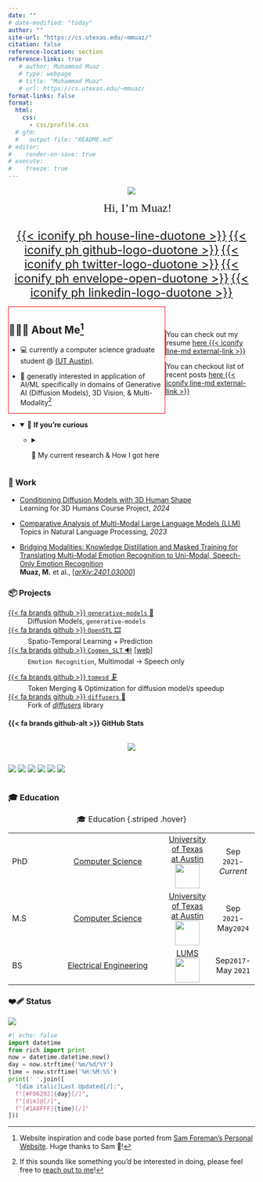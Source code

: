 ```yaml
---
date: ""
# date-modified: "today"
author: ""
site-url: "https://cs.utexas.edu/~mmuaz/"
citation: false
reference-location: section
reference-links: true
   # author: Muhammad Muaz
   # type: webpage
   # title: "Muhammad Muaz"
   # url: https://cs.utexas.edu/~mmuaz/
format-links: false
format:
  html:
    css:
      - css/profile.css
  # gfm:
  #   output-file: "README.md"
# editor:
#    render-on-save: true
# execute:
#    freeze: true
---
```


<!-- ## Muhammad Muaz -->

::: {style="font-size:1.0em; text-align: center;"}

[![](./assets/Muaz_Picture.jpg)]{.profile-avatar style="width: 100%; border: 0px solid var(--bg-border)!important;"}

[[👋 Hi, I'm Muaz!]{.dim-text style="font-family:var(--font-family-headings);"} ]{style="font-size: 1.5rem; color: var(--dim-text)!important; padding-bottom: 0pt; font-family: 'IBM Plex Sans Condensed'; font-weight: 500;"}

::: {style="display: flex; flex-direction: row; align-items: center; text-align: center!important; justify-content: center; background-color: var(--link-bg-color);"}

[[[{{< iconify ph house-line-duotone >}}]{.icon style="background-color:rgba(0,0,0,0.0);!important"}](https://cs.utexas.edu/~mmuaz)]{.icon style="font-size:1.5rem; padding-right: 0pt;"}
[[{{< iconify ph github-logo-duotone >}}](https://github.com/m-muaz)]{.icon style="font-size:1.5rem; padding-left: 0pt; padding-right: 0pt"}
[[{{< iconify ph twitter-logo-duotone >}}](https://x.com/its_muazizzm)]{.icon style="font-size:1.5rem; padding-left: 0pt; padding-right: 0pt"}
[[{{< iconify ph envelope-open-duotone >}}](mailto:///m.muaz@utexas.edu)]{.icon style="font-size:1.5rem; padding-left: 0pt; padding-right: 0pt"}
<!-- [[{{< iconify ph graduation-cap-duotone >}}](https://scholar.google.com/citations?user=vV_1zDwAAAAJ&hl=en)]{.icon style="font-size:1.5rem; padding-left: 0pt; padding-right: 0pt"} -->
<!-- [[{{< iconify ph spotify-logo-duotone >}}](https://open.spotify.com/user/saforem2)]{.icon style="font-size:1.5rem; padding-left: 0pt; padding-right: 0pt"} -->
<!-- [[{{< iconify ph lastfm-logo-duotone >}}](https://www.last.fm/user/saforem2)]{.icon style="font-size:1.5rem; padding-left: 0pt; padding-right: 0pt"} -->
[[{{< iconify ph linkedin-logo-duotone >}}](https://www.linkedin.com/in/muhammadmuaz/)]{.icon style="font-size:1.5rem; padding-left: 0pt; padding-right: 0pt"}

:::

:::

::: {layout="[ [60,-5,30] ]" layout-valign="center" style="display: flex; flex-direction: row; align-items: center; text-wrap: wrap"}

::: {style="border: 1px solid red;"}

## 🧑🏻‍💻 About Me[^inspiration]

- 💻 currently a computer science graduate student @
  [(UT Austin)](https://www.cs.utexas.edu/).

<!-- - 🧪 generally interested in the application of AI / ML + HPC to computational
problems in science[^disciplines] -->

- 🚀 generatly interested in application of AI/ML specifically in domains of Generative AI (Diffusion Models), 3D Vision, & Multi-Modality[^contribution]

[^contribution]: If this sounds like something you'd be interested in doing, please
  feel free to [reach out to me](mailto:m.muaz@utexas.edu)!
[^inspiration]: Website inspiration and code base ported from [Sam Foreman's Personal Website](https://github.com/saforem2/personal_site). Huge thanks to Sam 🐐!

<!-- [^disciplines]: So far, for: \{Lattice QCD, Quantum Mechanics, Biology (Protein
  Generation, Drug Discovery), and Climate Modeling / Weather Forecasting\} -->

:::

::: {style="margin-top:0.6rem;"}

::: {.callout-tip icon=false aria-title="Resume" title='📝 [Resume]{.dim-text}' collapse="false" style="text-align: left!important; width:100%; background:var(--code-bg)!important; border: none!important; border-left: 2px solid #E03C2B !important; border-radius: 0pt!important; opacity:100%;"}
You can check out my resume [[here {{< iconify line-md external-link >}}](assets/resume.pdf)]{.bright-text}
:::

::: {.callout-tip icon=false aria-title="Recent Posts" title='📒 [Recent Posts]{.dim-text}' collapse="true" style="text-align: left!important; width:100%; background:var(--code-bg)!important; border: none!important; border-left: 2px solid #838383!important; border-radius: 0pt!important; opacity:100%;"}
You can checkout list of recent posts [[here {{< iconify line-md external-link >}}](index.qmd)]{.bright-text}
:::

<!-- ::: {.callout-tip icon=false aria-title="Now Playing" title='[![](https://api.iconify.design/logos:spotify-icon.svg?color=%23888888) Now Playing:]{style="color:#1ED760;"}' collapse="true" style='width:100%; border: none!important; border-left: 2px solid #1ED760!important; border-radius: 0pt!important; opacity: 100%;'}
[![](https://spotify-github-profile.vercel.app/api/view?uid=saforem2&cover_image=true&theme=novatorem&bar_color=53b14f&bar_color_cover=true)](https://spotify-github-profile.vercel.app/api/view?uid=saforem2&redirect=true)
::: -->
:::
:::

- <details open><summary>👀 <strong>If you're curious</strong></summary>

  - <details closed><summary>📍 My current research \& How I got here</summary>

      [NOTE: Update the **NEW** text below !!]: #

      My Ph.D. is currently focused on techniques to optimize the inference complexity of deep generative models such as [SVD](https://huggingface.co/stabilityai/stable-video-diffusion-img2vid-xt-1-1), [Latte](https://github.com/Vchitect/Latte). In 🧍terms, _I try to make these models run faster_.

      Recently in May 2024, I also completed my Masters 🎓 in Computer Science from [(UT Austin)](https://www.cs.utexas.edu/). 🎉🎉


      Prior to this, I completed bachelors degree (Electrical Engineering, 2021) at the Lahore University of Management Sciences [LUMS](https://sbasse.lums.edu.pk/department-of-electrical-engineering). My undegraduate dissertation was titled [Vibration Estimation and Object Localization using RFID Technology in Challenging Environments](https://drive.google.com/file/d/1FQbaxQjkI3L19TNtLYqVuayAJEQYwo8a/view?usp=sharing).
      !!

    </details>

  <!-- - <details closed><summary>🤔 What I work on</summary>

    As a member of the [AI / ML Group](https://www.alcf.anl.gov/about/people/group/506) at
    [ALCF](https://alcf.anl.gov), I work on:

    ::: {.flex-container}

    ::: {.flex-container}
    - [AI + Science](https://github.com/saforem2/)

      - [Building better sampling methods for Lattice QCD](https://github.com/saforem2/l2hmc-qcd)

      - [GenSLM: Genome-Scale Language Models](https://www.biorxiv.org/content/10.1101/2022.10.10.511571v2)

      - [Foundation models for long term climate forecasting](https://saforem2.github.io/climate-analysis)
    :::

    ::: {.flex-container}
    - [Scaling Large Language Models](https://github.com/saforem2/Megatron-DS-Benchmarking)

    - [Optimizing distributed training across thousands of GPUs](https://github.com/argonne-lcf/mlprof)

    - Building new parallelism techniques for efficient scaling

    - Generative modeling (esp. for physical systems)
    :::

    :::

    </details> -->

</details>

::: {.panel-tabset}

### 📝 Work

- [Conditioning Diffusion Models with 3D Human Shape](https://drive.google.com/file/d/1TTZSs92oO6KJD_tEJTvlWkUM3vnozNhF/view?usp=sharing)\
    [Learning for 3D Humans Course Project, _2024_]{.dim-text}

- [Comparative Analysis of Multi-Modal Large Language Models (LLM)](https://atosystem.github.io/VisualTextPioneer/blog/2022/visual-text-poineer) \
    [Topics in Natural Language Processing, _2023_]{.dim-text}

- [Bridging Modalities: Knowledge Distillation and Masked Training for Translating Multi-Modal Emotion Recognition to Uni-Modal, Speech-Only Emotion Recognition](https://arxiv.org/abs/2401.03000)\
    [**Muaz, M.** et al., \[[_arXiv:2401.03000_](https://arxiv.org/abs/2401.03000)\]]{.dim-text}


<!-- **NOTE**: [You can find a full list of my publications on my [Google Scholar](https://scholar.google.com/citations?user=vV_1zDwAAAAJ&hl=en)]{.dim-text}

- [Intro to HPC Bootcamp: Engaging New Communities Through Energy Justice Projects](https://jocse.org/downloads/jocse-15-1-10.pdf)  
    [Journal of Computational Science, _2024_]{.dim-text}

- [Thorough Characterization and Analysis of Large Transformer Model Training At-Scale](https://doi.org/10.1145/3639034)  
    [Proc. ACM Meas. Anal. Comput. Syst. _03/2024_]{.dim-text}

- [MLMC: Machine Learning Monte Carlo for Lattice Gauge Theory](https://arxiv.org/abs/2312.08936)  
    [**S. Foreman** et al. [Lattice, 2023 (Proceedings)](https://indico.fnal.gov/event/57249/), _12/2023_]{.dim-text}

- [Protein Generation via Genome-scale Language Models with Bio-physical Scoring ](https://dl.acm.org/doi/abs/10.1145/3624062.3626087)  
    [@ SC'23, _11/2023_]{.dim-text}

- {{< iconify logos microsoft-icon >}} [DeepSpeed4Science Initiative: Enabling Large-Scale Scientific Discovery \[...\]](https://arxiv.org/abs/2310.04610)  
    [@ [NeurIPS 2023 AI For Science Workshop](https://ai4sciencecommunity.github.io/neurips23.html), _10/2023_]{.dim-text}

  - [{{< iconify fluent-emoji-flat test-tube >}} DeepSpeed4Science.ai Blog Post](https://deepspeed4science.ai/2023/09/18/model-showcase-genslms/)

  - [{{< iconify fluent-emoji-flat newspaper >}} Loooooooong Sequence Lengths](/qmd/dsblog.qmd)

- [Comprehensive Performance Study of LLMs on Novel AI Accelerators](https://arxiv.org/abs/2310.04607)  
    [M. Emani, **S. Foreman**, et al., [IPDPS 2024](https://www.ipdps.org/), _10/2023_]{.dim-text}

- [Exploratory Analysis of Climate Data with `ClimRR`](https://saforem2.github.io/climate-analysis)  
    [**S. Foreman**, [Intro to HPC Bootcamp @ NERSC](https://github.com/NERSC/intro-HPC-bootcamp-2023), _08/2023_]{.dim-text}

<!-- SARS-CoV-2 evolutionary dynamics -->

<!-- - 🏆 [**GenSLMs: Genome-scale language models reveal** \[...\]](https://www.biorxiv.org/content/10.1101/2022.10.10.511571v1.abstract)  
    [@ SC'22 _10/2022_]{.dim-text}

  - 🥇 [ACM Gordon Bell Special Prize](https://www.acm.org/media-center/2022/november/gordon-bell-special-prize-covid-research-2022)

- [Lattice QCD and Particle Physics](https://arxiv.org/abs/2207.07641)  
    [A.S. Kronfeld et al., _07/2022_]{.dim-text}

- [Applications of ML to Lattice QFT](https://arxiv.org/abs/2202.05838)  
    [D. Boyda, S. Calí, **S. Foreman**, et al., \[[_arXiv:2202.05838_](https://arxiv.org/abs/2202.05838)\], _02/2022_]{.dim-text}

- [LeapFrogLayers: Trainable Framework for Effective Sampling](https://arxiv.org/abs/2112.01582)  
    [**S. Foreman**, X.Y. Jin, J.C. Osborn, [Lattice, _2021_](https://indico.cern.ch/event/1006302)]{.dim-text}

- [HMC with Normalizing Flows](https://arxiv.org/abs/2112.01586) \[[slides](https://indico.cern.ch/event/1006302/contributions/4380743/)\]  
    [**S. Foreman** et al., [Lattice, _2021_](https://indico.cern.ch/event/1006302/)]{.dim-text}

- [Deep Learning Hamiltonian Monte Carlo](https://arxiv.org/abs/2105.03418)  \[[+ poster](https://simdl.github.io/posters/57-supp_DLHMC_Foreman_SimDL-ICLR2021_poster1.pdf)\]  
    [**S. Foreman**, X.Y. Jin, & J.C. Osborn, @ [SimDL Workshop @ ICLR](https://simdl.github.io/), _2021_]{.dim-text}

- [Machine Learning and Neural Networks for Field Theory](https://bit.ly/snowmass_ml2020)  
    [**S. Foreman**, X.Y. Jin, & J.C. Osborn, [SnowMass](https://snowmass21.org/), _2020_]{.dim-text}

- [Examples of renormalization group transformations for image sets](https://journals.aps.org/pre/abstract/10.1103/PhysRevE.98.052129)  
    [**S. Foreman** et al., Physical Review E., _2018_]{.dim-text}

- [RG inspired Machine Learning for lattice field theory](https://arxiv.org/abs/1710.02079)  
    [**S. Foreman** et al., [_arXiv:1710.02079_](https://www.arxiv.or/abs/1710.02079), _2017_]{.dim-text}

- [Large Energy Density in Three-Plate Nanocapacitors due to Coulomb Blockade](https://doi.org/10.1063/1.5009698)  
    [**S. Foreman** et al., _J. Appl. Phys_, _2018_]{.dim-text} --> 

<!-- ### 🦜 Talks

::: {style="font-size:0.8em;"}

- <details closed>
  <summary>
    <a
      href="https://saforem2.github.io/parallel-training-slides">🪧 <strong>Parallel
        Training Techniques</strong></a> @ <a
      href="https://github.com/argonne-lcf/ai-science-training-series/tree/main/06_parallel_training"><i>AI-4-Science
        Training Series</i></a> (<code>03/2024</code>)
  </summary>
  <iframe loading="lazy" allow="picture-in-picture"
    src="https://saforem2.github.io/parallel-training-slides" title="🪧 Parallel
    Training Techniques" width="100%" align="center" height="500"
    frameborder="0" webkitallowfullscreen mozallowfullscreen allowfullscreen
    style="border-radius:0.25rem;border:none;align:center;">
    <p>Your browser does not support iframes.</p>
  </iframe>
  </details>
- <details closed>
  <summary>
    <a href="https://saforem2.github.io/llm-workshop-talk">🪧 <strong>LLMs from
      Scratch</strong></a> @ <a
      href="https://github.com/argonne-lcf/llm-workshop"><i>LLM Tutorial
        Workshop</i></a>
  </summary>
  <iframe loading="lazy" allow="picture-in-picture"
    src="https://saforem2.github.io/llm-workshop-talk" title="🪧 LLMs from
    Scratch" width="100%" align="center" height="500" frameborder="0"
    webkitallowfullscreen mozallowfullscreen allowfullscreen
    style="border-radius:0.25rem;border:none;align:center;">
    <p>Your browser does not support iframes.</p>
  </iframe>
  </details> -->

<!-- - <details closed> -->
<!--   <summary> -->
<!--     <a href="https://saforem2.github.io/llm-workshop-talk">🪧 <strong>LLMs from Scratch</strong></a> @ <a href="https://github.com/argonne-lcf/llm-workshop" target="_blank" rel="noopener noreferrer"><i>LLM Tutorial Workshop</i></a> (<code>02/2024</code>) -->
<!--   </summary> -->
<!--   <iframe loading="lazy" allow="picture-in-picture" src="https://saforem2.github.io/llm-workshop-talk" title="🪧 LLMs from Scratch" width="100%" align="center" height="500" frameborder="0" webkitallowfullscreen mozallowfullscreen allowfullscreen style="border-radius:0.25rem;border:none;align:center;"> -->
<!--     <p>Your browser does not support iframes.</p> -->
<!--   </iframe> -->
<!--   </details> -->
<!-- - <details closed>
  <summary>
    <a href="https://github.com/saforem2/LLM-tutorial">🪧 <strong>Creating Small(-ish) LLMs</strong></a> @ <a href="https://github.com/brettin/llm_tutorial"><em>LLM Tutorial Workshop (1)</em></a>, (<code>11/2023</code>)
  </summary>
  <iframe loading="lazy" allow="picture-in-picture" src="https://saforem2.github.io/LLM-tutorial" title="🪧 Creating Small(-ish) LLMs" width="100%" align="center" height="500" frameborder="0" webkitallowfullscreen mozallowfullscreen allowfullscreen style="border-radius:0.25rem;border:none;align:center;">
    <p>Your browser does not support iframes.</p>
  </iframe>
  </details>

- <details closed>
  <summary>
    <a href="https://saforem2.github.io/oneapi-talk"> 🪧 <strong>Exascale Science on Aurora</strong></a> @ <a href="https://www.alcf.anl.gov/events/alcf-hands-hpc-workshop"><em>Intel oneAPI Workshop @ UIC</em></a>, (<code>10/2023</code>)
  </summary>
  <iframe loading="lazy" allow="picture-in-picture" src="https://saforem2.github.io/oneapi-talk" title="🪧 Exascale Science on Aurora" width="100%" align="center" height="500" frameborder="0" style="border-radius:0.25rem;border:none;align:center;">
    <p>Your browser does not support iframes.</p>
  </iframe>
  </details>

- <details closed>
  <summary>
    <a href="https://saforem2.github.io/llm-lunch-talk">🪧 <strong>LLM Lunch Talk</strong></a> @ <a href="https://www.alcf.anl.gov/events/alcf-hands-hpc-workshop"><em>ALCF Hands On HPC Workshop</em></a>, (<code>10/2023</code>)
  </summary>
  <iframe loading="lazy" allow="picture-in-picture" src="https://saforem2.github.io/llm-lunch-talk/#/section" title="🪧 LLMs on Polaris" width="100%" align="center" height="500" frameborder="0" webkitallowfullscreen mozallowfullscreen allowfullscreen style="border-radius:0.25rem;border:none;align:center;">
    <p>Your browser does not support iframes.</p>
  </iframe>
  </details>

- <details closed>
  <summary>
    <a href="https://saforem2.github.io/scaling4science">🪧 <strong>Scaling LLMs 4 Science</strong></a> @ <a href="https://events.cels.anl.gov/event/426/overview"><em>Data-Intensive Computing + AI/ML at Scale</em></a>, (<code>08/2023</code>)
  </summary>
  <iframe loading="lazy" allow="picture-in-picture" src="https://saforem2.github.io/scaling4science/#/section" title="🪧 Scaling LLMs for Science and Ongoing Collaborations" width="100%" align="center" height="500" frameborder="0" webkitallowfullscreen mozallowfullscreen allowfullscreen style="border-radius:0.25rem;border:none;align:center;">
    <p>Your browser does not support iframes.</p>
  </iframe>
  </details>

- <details closed>
  <summary>
    <a href="https://saforem2.github.io/lattice23">🪧 <strong>MLMC: Machine Learning Monte Carlo for LGT</strong></a>, @ <a href="https://mlmc2022.github.io/">Lattice 2023</a>, (<code>07/2023</code>)
  </summary>
  <iframe loading="lazy" allow="picture-in-picture" src="https://saforem2.github.io/lattice23/#/title-slide" title="🪧 MLMC: Machine Learning Monte Carlo" width="100%" align="center" height="500" frameborder="0" webkitallowfullscreen mozallowfullscreen allowfullscreen style="border-radius:0.25rem;border:none;align:center;">
    <p>Your browser does not support iframes.</p>
  </iframe>
  </details>

- <details closed>
  <summary>
    <a href="https://saforem2.github.io/lqcd-pasc23/">🪧 <strong>Generative Modeling and Efficient Sampling</strong></a>, @ <a href="https://pasc23.pasc-conference.org/">PASC23</a>, (<code>07/2023</code>)
  </summary>
  <iframe loading="lazy" allow="picture-in-picture" src="https://saforem2.github.io/lqcd-pasc23/" title="🪧 Generative Modeling and Efficient Sampling" width="100%" align="center" height="500" frameborder="0" webkitallowfullscreen mozallowfullscreen allowfullscreen style="border-radius:0.25rem;border:none;align:center;">
    <p>Your browser does not support iframes.</p>
  </iframe>
  </details>

- <details closed>
  <summary>
    <a href="https://saforem2.github.io/deep-fridays">🪧 <strong>Efficient Sampling for LGT</strong></a>, @ <a href="https://www.cs.unibo.it/~asperti/deep_fridays.html">Deep Fridays @ U. Bologna</a>, (<code>04/2023</code>)
  </summary>
  <iframe loading="lazy" allow="picture-in-picture" src="https://saforem2.github.io/deep-fridays/" title="🪧 Efficient Sampling for Lattice Gauge Theory" width="100%" align="center" height="500" frameborder="0" webkitallowfullscreen mozallowfullscreen allowfullscreen style="border-radius:0.25rem;border:none;align:center;">
    <p>Your browser does not support iframes.</p>
  </iframe>
  </details>

- <details closed>
  <summary>
    <a href="https://saforem2.github.io/ai4sci-large-scale-training">🪧 <strong>Large Scale Training</strong></a>, @ <a href="https://github.com/argonne-lcf/ai-science-training-series">AI-4-Science on Supercomputers</a>, (<code>02/2023</code>)
  </summary>
  <iframe loading="lazy" allow="picture-in-picture" src="https://saforem2.github.io/ai4sci-large-scale-training/#" title="🪧 Large Scale Training" width="100%" align="center" height="500" frameborder="0" webkitallowfullscreen mozallowfullscreen allowfullscreen style="border-radius:0.25rem;border:none;align:center;">
    <p>Your browser does not support iframes.</p>
  </iframe>
  </details>

- <details closed>
  <summary>
    <a href="https://saforem2.github.io/hparam-management-sdl2022">🪧 <strong>Hyperparameter Management</strong></a>, @ <a href="https://www.alcf.anl.gov/events/2022-alcf-simulation-data-and-learning-workshop">2022 ALCF SDL Workshop</a>, (<code>10/2022</code>)
  </summary>
  <iframe loading="lazy" allow="picture-in-picture" src="https://saforem2.github.io/hparam-management-sdl2022" title="🪧 Hyperparameter Management" width="100%" align="center" height="500" frameborder="0" webkitallowfullscreen mozallowfullscreen allowfullscreen style="border-radius:0.25rem;border:none;align:center;">
    <p>Your browser does not support iframes.</p>
  </iframe>
  </details>

- <details closed>
  <summary>
    <a href="https://saforem2.github.io/ATPESC-StatisticalLearning">🪧 <strong>Statistical Learning</strong></a>, @ <a href="https://extremecomputingtraining.anl.gov/">ATPESC 2022</a>, (<code>08/2022</code>) <a href="https://github.com/argonne-lcf/ATPESC_MachineLearning/blob/master/00_statisticalLearning/src/atpesc/notebooks/statistical_learning.ipynb">📕 accompanying notebook</a>
  </summary>
  <iframe loading="lazy" allow="picture-in-picture" src="https://saforem2.github.io/ATPESC-StatisticalLearning/#/" title="🪧 Statistical Learning" width="100%" align="center" height="500" frameborder="0" webkitallowfullscreen mozallowfullscreen allowfullscreen style="border-radius:0.25rem;border:none;align:center;">
    <p>Your browser does not support iframes.</p>
  </iframe>
  </details>

- <details closed>
  <summary>
    <a href="https://saforem2.github.io/anl-job-talk/">🪧 <strong>Scientific Data Science: An Emerging Symbiosis</strong></a> @ ANL, (<code>05/2022</code>)
  </summary>
  <iframe loading="lazy" allow="picture-in-picture" src="https://saforem2.github.io/anl-job-talk" title="🪧 Scientific Data Science" width="100%" align="center" height="500" frameborder="0" webkitallowfullscreen mozallowfullscreen allowfullscreen style="border-radius:0.25rem;border:none;align:center;">
    <p>Your browser does not support iframes.</p>
  </iframe>
  </details>

- <details closed>
  <summary>
    <a href="https://saforem2.github.io/physicsSeminar">🪧 <strong>Machine Learning in HEP</strong></a>, @ UNC Greensboro, (<code>03/2022</code>)
  </summary>
  <iframe loading="lazy" allow="picture-in-picture" src="https://saforem2.github.io/physicsSeminar" title="🪧 Machine Learning in HEP" width="100%" align="center" height="300" frameborder="0" webkitallowfullscreen mozallowfullscreen allowfullscreen style="border:none;border-radius:0.25rem;">
    <p>Your browser does not support iframes.</p>
  </iframe>
  </details>

- <details closed>
  <summary>
    <a href="https://saforem2.github.io/l2hmc-dwq25/">🪧 <strong>Accelerated Sampling Methods for LGT</strong></a> @ <a href="https://indico.bnl.gov/event/13576/"><em>"DWQ@25 \[BNL\]"</em></a>, (<code>12/2021</code>)
  </summary>
  <iframe loading="lazy" allow="picture-in-picture" src="https://saforem2.github.io/l2hmc-dwq25/" title="🪧 Accelerated Sampling Methods for Lattice Gauge Theory" width="100%" align="center" height="500" frameborder="0" webkitallowfullscreen mozallowfullscreen allowfullscreen style="border-radius:0.25rem;border:none;align:center;">
    <p>Your browser does not support iframes.</p>
  </iframe>
  </details>

- <details closed>
  <summary>
    <a href="https://saforem2.github.io/l2hmc_talk_ect2021/">🪧 <strong>Training Topological Samplers</strong></a> @ <a href="https://indico.ectstar.eu/event/77/contributions/2349/"><em>ML4HEP</em></a> @ ECT* Trento, (<code>09/2021</code>)
  </summary>
  <iframe loading="lazy" allow="picture-in-picture" src="https://saforem2.github.io/l2hmc_talk_ect2021" title="🪧 Training Topological Samplers for Lattice Gauge Theory" width="100%" align="center" height="500" frameborder="0" webkitallowfullscreen mozallowfullscreen allowfullscreen style="border-radius:0.25rem;border:none;align:center;">
    <p>Your browser does not support iframes.</p>
  </iframe>
  </details>

- <details closed>
  <summary>
    <a href="https://github.com/saforem2/l2hmc-qcd">🪧 <strong>l2hmc-qcd</strong></a> @ <em>MIT Lattice Group Seminar</em>, (<code>2021</code>)
  </summary>
  </details>

- <details closed>
  <summary>
    <a href="https://bit.ly/mainz21">🪧 <strong>Deep Learning HMC</strong></a> @ <a href="https://bit.ly/mainz21_overview"><em>ML Techniques in LQCD</em></a>, (<code>2021</code>)
  </summary>
  <iframe loading="lazy" allow="picture-in-picture" src="https://bit.ly/mainz21" title="🪧 Deep Learning HMC for Improved Gauge Generation" width="100%" align="center" height="500" frameborder="0" webkitallowfullscreen mozallowfullscreen allowfullscreen style="border-radius:0.25rem;border:none;align:center;">
    <p>Your browser does not support iframes.</p>
  </iframe>
  </details>

- <details closed>
  <summary>
  <a href="https://slides.com/samforeman/l2hmc-qcd-93bc0c">🪧 <strong>Machine Learning for Lattice QCD</strong></a> @ University of Iowa, (<code>2020</code>)
  </summary>
  </details>

- <details closed>
  <summary>
    <a href="https://bit.ly/latt2018">🪧 <strong>Machine learning analysis of the Ising model transition</strong></a> @ <a href="https://indico.fnal.gov/event/15949/overview"><em>Lattice, 2018</em></a></p>
  </summary>
  <iframe loading="lazy" allow="picture-in-picture" src="https://slides.com/samforeman/l2hmc-qcd-93bc0c" title="🪧 Machine Learning for Lattice QCD" width="100%" align="center" height="500" frameborder="0" webkitallowfullscreen mozallowfullscreen allowfullscreen style="border-radius:0.25rem;border:none;align:center;">
    <p>Your browser does not support iframes.</p>
  </iframe>
  </details>

- **Machine Learning Analysis of Ising Worms** @ _Brookhaven National Laboratory_, (`2017`)

::: -->

### 📦 Projects

::: {.flex-container style="margin-top: 1em;"}
::: {.flex-container}
[{{< fa brands github >}} `generative-models` 🤖](https://github.com/m-muaz/generative-models)
: Diffusion Models, `generative-models`



[{{< fa brands github >}} `OpenSTL` 🎞️](https://github.com/m-muaz/OpenSTL) 
: Spatio-Temporal Learning + Prediction


[{{< fa brands github >}} `Cogmen_SLT` 🔊](https://github.com/m-muaz/Cogmen_SLT) \[[web](https://arxiv.org/abs/2401.03000)\]
: `Emotion Recognition`, Multimodal -> Speech only

:::

::: {.flex-container}
[{{< fa brands github >}} `tomesd` 🗜️](https://github.com/m-muaz/tomesd)
: Token Merging & Optimization for diffusion model/s speedup


[{{< fa brands github >}} `diffusers` 🧨 ](https://github.com/m-muaz/diffusers)
: Fork of _[diffusers](https://github.com/huggingface/diffusers)_ library


:::
:::

[^ezpz]: ⚡ powered by [`ezpz`](https://github.com/saforem2/ezpz) 🍋

[^opinionated]: Forked from {{< iconify icon-park fork >}} ~~[{{< fa brands github >}} `saforem2/opinionated`](https://github.com/saforem2/opinonated)~~



#### [{{< fa brands github-alt >}}]{.yellow-text} GitHub Stats


::: {.callout-tip icon="false" collapse="false" style='width:100%; background-color: rgba(28, 28, 28, 0.0)!important; border-color: var(--bg-border)!important;' title='[{{< fa brands github >}}]{.yellow-text} [GitHub Stats]{.dim-text} [([`m-muaz`](https://github.com/m-muaz)):]{.dim-text}'}


:::: {.columns style="display: flex; flex-direction: row; align-items: center; text-align:left;"}

::: {.column style="text-align: center;"}

[![](https://github-readme-stats.vercel.app/api?username=m-muaz&hide=prs&theme=transparent&text_color=838383&hide_border=true&rank_icon=github)](https://github.com/m-muaz)

:::

<!-- ::: {.column style="text-align:left;"}


[![](https://github-readme-stats.vercel.app/api/wakatime?username=m-muaz&hide_border=true&layout=compact&theme=transparent&text_color=838383)](https://github.com/m-muaz/)

::: -->

::::

::: {.img-container style="text-align:center; display: flex; margin-left: auto; margin-right: auto;"}

[![](https://github-readme-stats.vercel.app/api/pin/?username=m-muaz&repo=generative-models&theme=transparent&show_icons=true&show_owner=true&include_all_commits=true&hide_border=true&text_color=838383&title_color=838383)](https://github.com/m-muaz/generative-models)
[![](https://github-readme-stats.vercel.app/api/pin/?username=m-muaz&repo=Cogmen_SLT&theme=transparent&show_icons=true&include_all_commits=true&hide_border=true&icon_color=838383&title_color=838383)](https://github.com/m-muaz/Cogmen_SLT)
[![](https://github-readme-stats.vercel.app/api/pin/?username=m-muaz&repo=sd-scripts&theme=transparent&show_icons=true&include_all_commits=true&hide_border=true&text_color=838383&title_color=838383)](https://github.com/m-muaz/sd-scripts)
[![](https://github-readme-stats.vercel.app/api/pin/?username=m-muaz&repo=OpenSTL&theme=transparent&show_icons=true&include_all_commits=true&hide_border=true&text_color=838383&title_color=838383)](https://github.com/m-muaz/OpenSTL)
[![](https://github-readme-stats.vercel.app/api/pin/?username=m-muaz&repo=diffusers&theme=transparent&show_icons=true&include_all_commits=true&hide_border=true&text_color=838383&title_color=838383)](https://github.com/m-muaz/diffusers)
[![](https://github-readme-stats.vercel.app/api/pin/?username=m-muaz&repo=nvim-config&theme=transparent&show_icons=true&include_all_commits=true&hide_border=true&text_color=838383&title_color=838383)](https://github.com/m-muaz/nvim-config)
<!-- [![](https://github-readme-stats.vercel.app/api/pin/?username=nftqcd&repo=fthmc&theme=transparent&show_icons=true&include_all_commits=true&hide_border=true&text_color=838383&title_color=838383)](https://github.com/nftqcd/fthmc)
[![](https://github-readme-stats.vercel.app/api/pin/?username=argonne-lcf&repo=CompPerfWorkshop&theme=transparent&show_icons=true&include_all_commits=true&hide_border=true&text_color=838383)](https://github.com/argonne-lcf/CompPerfWorkshop)
[![](https://github-readme-stats.vercel.app/api/pin/?username=argonne-lcf&repo=ai-science-training-series&theme=transparent&show_icons=true&include_all_commits=true&hide_border=true&text_color=838383&title_color=838383)](https://github.com/argonne-lcf/ai-science-training-series) -->
<!-- [![](https://github-readme-stats.vercel.app/api/pin/?username=argonne-lcf&repo=mlprof&theme=transparent&show_icons=true&include_all_commits=true&hide_border=true&text_color=838383&title_color=838383)](https://github.com/argonne-lcf/mlprof)
[![](https://github-readme-stats.vercel.app/api/pin/?username=argonne-lcf&repo=user-guides&theme=transparent&show_icons=true&include_all_commits=true&hide_border=true&text_color=838383&title_color=838383)](https://github.com/argonne-lcf/user-guides) -->


<!-- [![github](https://github-readme-stats.vercel.app/api/pin/?username=saforem2&repo=l2hmc-qcd&theme=transparent&include_all_commits=true&hide_border=true&icon_color=#00CCFF&title_color=#00CCFF&bg_color=#1c1c1c)](https://github.com/saforem2/l2hmc-qcd) -->
<!-- <a href="https://github.com/saforem2/lattice23"><img src="https://github-readme-stats.vercel.app/api/pin/?username=saforem2&repo=lattice23&theme=transparent&show_icons=true&include_all_commits=true&hide_border=true&icon_color=#00CCFF&title_color=#00CCFF&bg_color=#1c1c1c" /></a> -->
<!-- <a href="https://github.com/nftqcd/fthmc"><img src="https://github-readme-stats.vercel.app/api/pin/?username=nftqcd&repo=fthmc&theme=transparent&show_icons=true&include_all_commits=true&hide_border=true&icon_color=#00CCFF&title_color=#00CCFF&bg_color=#1c1c1c" /></a> -->
<!-- <a href="https://github.com/saforem2/climate-analysis"><img src="https://github-readme-stats.vercel.app/api/pin/?username=saforem2&repo=climate-analysis&theme=transparent&show_icons=true&include_all_commits=true&hide_border=true&icon_color=#00CCFF&title_color=#00CCFF&bg_color=#1c1c1c" /></a> -->
<!-- <a href="https://github.com/argonne-lcf/ai-science-training-series"><img src="https://github-readme-stats.vercel.app/api/pin/?username=argonne-lcf&repo=ai-science-training-series&theme=transparent&show_icons=true&include_all_commits=true&hide_border=true&icon_color=#00CCFF&title_color=#00CCFF&bg_color=#1c1c1c" /></a> -->
<!-- <a href="https://github.com/argonne-lcf/mlprof"><img src="https://github-readme-stats.vercel.app/api/pin/?username=argonne-lcf&repo=mlprof&theme=transparent&show_icons=true&include_all_commits=true&hide_border=true&icon_color=#00CCFF&title_color=#00CCFF&bg_color=#1c1c1c" /></a> -->
<!-- <a href="https://github.com/argonne-lcf/user-guides"><img src="https://github-readme-stats.vercel.app/api/pin/?username=argonne-lcf&repo=user-guides&theme=transparent&show_icons=true&include_all_commits=true&hide_border=true&icon_color=#00CCFF&title_color=#00CCFF&bg_color=#1c1c1c" /></a> -->
<!-- <a href="https://github.com/saforem2/personal_site"><img src="https://github-readme-stats.vercel.app/api/pin/?username=saforem2&repo=personal_site&theme=transparent&show_icons=true&include_all_commits=true&hide_border=true&icon_color=#00CCFF&title_color=#00CCFF&bg_color=#1c1c1c" /></a> -->

:::



<!-- ::: {.callout-tip icon="false" collapse="false" style="width:100%; background-color: rgba(28, 28, 28, 0.0); border-color: var(--bg-border)!important;" title="[`l2hmc-qcd`](https://saforem2.github.io/l2hmc-qcd)"}

::: {style="text-align:center;"}

[![](https://raw.githubusercontent.com/saforem2/l2hmc-qcd/main/assets/logo-small.svg)](https://saforem2.github.io/l2hmc-qcd)  
[{{< fa brands github >}} GitHub repo](https://github.com/saforem2/l2hmc-qcd) -->

<!-- <a href="https://github.com/saforem2/l2hmc-qcd"><img src="https://github-readme-stats.vercel.app/api/pin/?username=saforem2&repo=l2hmc-qcd&theme=transparent&include_all_commits=true&hide_border=true&icon_color=#00CCFF&title_color=#00CCFF&bg_color=#1c1c1c" /></a> -->
<!-- ![l2hmc-qcd](https://github.com/saforem2/saforem2/blob/main/assets/l2hmc-qcd-small.svg) -->

<!-- <a href="https://hits.seeyoufarm.com"><img alt="hits" src="https://hits.seeyoufarm.com/api/count/incr/badge.svg?url=https%3A%2F%2Fgithub.com%2Fsaforem2%2Fl2hmc-qcd&count_bg=%2300CCFF&title_bg=%23555555&icon=&icon_color=%23111111&title=👋&edge_flat=false"></a>    
<a href="https://github.com/saforem2/l2hmc-qcd/"><img alt="l2hmc-qcd" src="https://img.shields.io/badge/-l2hmc--qcd-252525?style=flat&logo=github&labelColor=gray"></a> <a href="https://www.codefactor.io/repository/github/saforem2/l2hmc-qcd"><img alt="codefactor" src="https://www.codefactor.io/repository/github/saforem2/l2hmc-qcd/badge"></a>
<br>
<a href="https://arxiv.org/abs/2112.01582"><img alt="arxiv" src="https://img.shields.io/badge/arXiv-2112.01582-B31B1B.svg"></a> <a href="https://arxiv.org/abs/2105.03418"><img alt="arxiv" src="https://img.shields.io/badge/arXiv-2105.03418-B31B1B.svg"></a> 
<br>
<a href="https://hydra.cc"><img alt="hydra" src="https://img.shields.io/badge/Config-Hydra-89b8cd"></a> <a href="https://pytorch.org/get-started/locally/"><img alt="pyTorch" src="https://img.shields.io/badge/PyTorch-ee4c2c?logo=pytorch&logoColor=white"></a> <a href="https://www.tensorflow.org"><img alt="tensorflow" src="https://img.shields.io/badge/TensorFlow-%23FF6F00.svg?&logo=TensorFlow&logoColor=white"></a> 
<br>
[<img src="https://raw.githubusercontent.com/wandb/assets/main/wandb-github-badge-28.svg" alt="Weights & Biases monitoring" height=20>](https://wandb.ai/l2hmc-qcd/l2hmc-qcd)

:::

::: -->

:::

<!-- ### 🎪 Events

- Organizer for:

  - [SC24 Workshop: High Performance Python for Science at Scale (HPPSS)](https://hppss.github.io/SC24/), November 2024

  - [SC23 Workshop: High Performance Python for Science at Scale (HPPSS)](https://hppss.github.io/SC23/), November 2023

  - [Machine Learning and Quantum Computing for Earth Sciences](https://17.usnccm.org/702) at 17th U. S. National Congress on Computational Mechanics, July 2023 -->

<!-- ### 🪖 Experience

::: {#tbl-experience}
|                                                                                    |                              |      |      |     |
|:---------------------------------------------------------------------------------- |:----------------------------:|:----:|:----:|:---:|
| [Assistant Computational Scientist](https://alcf.anl.gov/about/people/sam-foreman) | [ALCF](https://alcf.anl.gov) | 2022 |  --  |     |
| Postdoc                                                                            |             ALCF             | 2019 | 2022 |     | 
| Graduate Researcher                                                                |  [ANL](https://anl.gov)  | 2018 | 2019 |     |

: 📟 Experience {.striped .hover}
::: -->

### 🎓 Education

::: {#tbl-education}

|                                       |                                                                                              |                                    |      |
|:------------------------------------- |:--------------------------------------------------------------------------------------------:|:----------------------------------:|:----:|
| PhD |                  [Computer Science](https://www.cs.utexas.edu/graduate-program/phd-program)                   |                [University of Texas at Austin](https://www.utexas.edu/) ![](/assets/hookem.jpeg){style='width:50px;'}  | Sep <code>2021</code>-_Current_ |
| M.S                                  |  [Computer Science](https://www.cs.utexas.edu/graduate-program)  |      [University of Texas at Austin](https://www.utexas.edu/) ![](/assets/hookem.jpeg){style='width:50px;'} | Sep <code>2021</code>-May<code>2024</code> |
| BS                                  |                       [Electrical Engineering](https://sbasse.lums.edu.pk/department-of-electrical-engineering)                                     |                        [LUMS](https://lums.edu.pk/) ![](/assets/lums-logo.png){style='width:50px;'}      | Sep<code>2017</code>-May <code>2021</code> |

: 🎓 Education {.striped .hover}

:::

### ❤️‍🩹 Status


![](https://hits.seeyoufarm.com/api/count/incr/badge.svg?url=https%3A%2F%2Fwww.cs.utexas.edu%2F%7Emmuaz%2F&count_bg=%23D71818&title_bg=%23555555&icon=&icon_color=%23E7E7E7&title=hits&edge_flat=false)
<!-- <a href="https://hits.seeyoufarm.com"><img align="center" src="https://hits.seeyoufarm.com/api/count/incr/badge.svg?url=https%3A%2F%2Fsamforeman.me&count_bg=%2300CCFF&title_bg=%23303030&icon=&icon_color=%23E7E7E7&title=hits&edge_flat=false"/></a> -->


```python
#| echo: false
import datetime
from rich import print
now = datetime.datetime.now()
day = now.strftime('%m/%d/%Y')
time = now.strftime('%H:%M:%S')
print(' '.join([
  "[dim italic]Last Updated[/]:",
  f"[#F06292]{day}[/]",
  f"[dim]@[/]",
  f"[#1A8FFF]{time}[/]"
]))
```

:::
